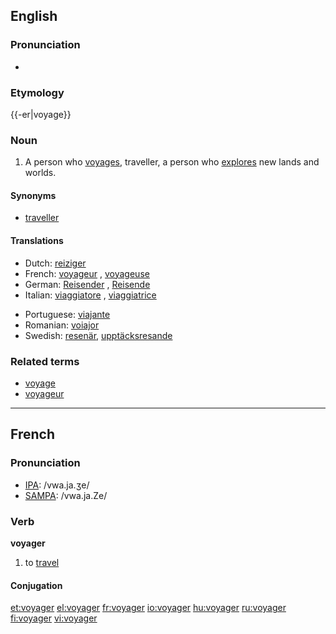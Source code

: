 {{wikipedia|dab=voyager}}
==English==

===Pronunciation===
*{{audio|en-us-voyager.ogg|Audio (US)}}

===Etymology===
{{-er|voyage}}

===Noun===
{{en-noun}}

# A person who [[voyage]]s, traveller, a person who [[explore]]s new lands and worlds.

====Synonyms====
*[[traveller]]

====Translations====
{{top}}
*Dutch: [[reiziger]] {{m}}
*French: [[voyageur]] {{m}}, [[voyageuse]] {{f}}
*German: [[Reisender]] {{m}}, [[Reisende]] {{f}}
*Italian: [[viaggiatore]] {{m}}, [[viaggiatrice]] {{f}}
{{mid}}
*Portuguese: [[viajante]] {{n}}
*Romanian: [[voiajor]]
*Swedish: [[resenär]], [[upptäcksresande]]
{{bottom}}

===Related terms===
*[[voyage]]
*[[voyageur]]

----

==French==

===Pronunciation===
*[[w:IPA|IPA]]: /vwa.ja.ʒe/
*[[w:SAMPA|SAMPA]]: /vwa.ja.Ze/

===Verb===
'''voyager'''

# to [[travel]]

====Conjugation====
{{fr-conj-ger|voya|avoir}}

[[et:voyager]]
[[el:voyager]]
[[fr:voyager]]
[[io:voyager]]
[[hu:voyager]]
[[ru:voyager]]
[[fi:voyager]]
[[vi:voyager]]